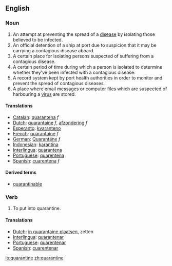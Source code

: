 ==English==
===Noun===
{{en-noun-reg}}

# An attempt at preventing the spread of a [[disease]] by isolating those believed to be infected.
# An official detention of a ship at port due to suspicion that it may be carrying a contagious disease aboard.
# A certain place for isolating persons suspected of suffering from a contagious disease.
# A certain period of time during which a person is isolated to determine whether they've been infected with a contagious disease.
# A record system kept by port health authorities in order to monitor and prevent the spread of contagious diseases.
# A place where email messages or computer files which are suspected of harbouring a [[virus]] are stored. 

==== Translations ====
*[[Catalan]]: [[quarantena]] ''f''
*[[Dutch]]: [[quarantaine]] ''f'', [[afzondering]] ''f''
*[[Esperanto]]: [[kvaranteno]]
*[[French]]: [[quarantaine]] ''f''
*[[German]]: [[Quarantäne]] ''f''
*[[Indonesian]]: [[karantina]]
*[[Interlingua]]: [[quarantena]]
*[[Portuguese]]: [[quarentena]] {{f}}
*[[Spanish]]: [[cuarentena]] ''f''

====Derived terms====
* [[quarantinable]]

===Verb===
{{en-infl-reg-other-e|quarantin|e|}}

# To put into quarantine.

==== Translations ====
*[[Dutch]]: [[in quarantaine plaatsen]], zetten
*[[Interlingua]]: [[quarantenar]]
*[[Portuguese]]: [[quarentenar]]
*[[Spanish]]: [[cuarentenar]]

[[io:quarantine]]
[[zh:quarantine]]